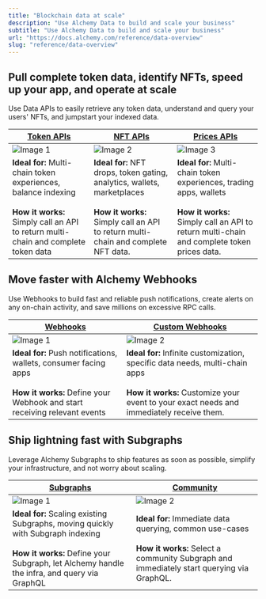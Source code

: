 ```yaml
---
title: "Blockchain data at scale"
description: "Use Alchemy Data to build and scale your business"
subtitle: "Use Alchemy Data to build and scale your business"
url: "https://docs.alchemy.com/reference/data-overview"
slug: "reference/data-overview"
---
```


## **Pull complete token data, identify NFTs, speed up your app, and operate at scale**

Use Data APIs to easily retrieve any token data, understand and query your users' NFTs, and jumpstart your indexed data.

| [**Token APIs**](/reference/token-api-quickstart)                                                                                                | [**NFT APIs**](/reference/nft-api-quickstart)                                                                                                             | [**Prices APIs**](/reference/prices-api-quickstart)                                                                                                           |
| ------------------------------------------------------------------------------------------------------------------------------------------------ | --------------------------------------------------------------------------------------------------------------------------------------------------------- | ------------------------------------------------------------------------------------------------------------------------------------------------------------- |
| ![Image 1](cc619a4df5351c534c2c0f6c718d26336600c07275d076dd15fe80e1964aaee5-Screenshot_2025-02-24_at_4.22.57_PM.png)                             | ![Image 2](b6a2d47e1d0a755c480ec042ebfd011dcb7403c4338ded3c1a8e0edf106bc848-Screenshot_2025-02-24_at_4.22.10_PM.png)                                      | ![Image 3](4b35a354494bf54afdd84697b1cabf8e199c9863394f50066727892e497111f1-Screenshot_2025-02-24_at_4.23.35_PM.png)                                          |
| **Ideal for:** Multi-chain token experiences, balance indexing<br /><br />**How it works:** Simply call an API to return multi-chain and complete token data | **Ideal for:** NFT drops, token gating, analytics, wallets, marketplaces<br /><br />**How it works:** Simply call an API to return multi-chain and complete NFT data. | **Ideal for:** Multi-chain token experiences, trading apps, wallets<br /><br />**How it works:** Simply call an API to return multi-chain and complete token prices data. |

## Move faster with Alchemy Webhooks

Use Webhooks to build fast and reliable push notifications, create alerts on any on-chain activity, and save millions on excessive RPC calls.

| [**Webhooks**](/reference/notify-api-quickstart)                                                                                          | [**Custom Webhooks**](/reference/custom-webhooks-quickstart)                                                                                                         |
| ----------------------------------------------------------------------------------------------------------------------------------------- | -------------------------------------------------------------------------------------------------------------------------------------------------------------------- |
| ![Image 1](fccfc148ba4f51a0b70f29f752b6f34eef7393448ef6b8b34ec3ff12837f2119-Screenshot_2025-02-24_at_4.35.05_PM.png)                      | ![Image 2](b32f4f59ad4bf5e861689427cf49d9aa4fcd0f4f1e769fea4b347706e70d2296-Screenshot_2025-02-24_at_4.34.52_PM.png)                                                 |
| **Ideal for:** Push notifications, wallets, consumer facing apps<br /><br />**How it works:** Define your Webhook and start receiving relevant events | **Ideal for:** Infinite customization, specific data needs, multi-chain apps<br /><br />**How it works:** Customize your event to your exact needs and immediately receive them. |

## Ship lightning fast with Subgraphs

Leverage Alchemy Subgraphs to ship features as soon as possible, simplify your infrastructure, and not worry about scaling.

| [**Subgraphs**](/reference/subgraphs-quickstart)                                                                                                                            | [**Community**](/reference/community-subgraphs)                                                                                                   |
| --------------------------------------------------------------------------------------------------------------------------------------------------------------------------- | ------------------------------------------------------------------------------------------------------------------------------------------------- |
| ![Image 1](d7fe7e657ef8b453c07750404e425ebf5588d17cd6f75f390bb6754b01f47849-Screenshot_2025-02-24_at_4.36.12_PM.png)                                                        | ![Image 2](14d450a6a4cc9eecdd5ca4066a4b66570ac9e76ea0ca834c43e8351d2f20e9a4-Screenshot_2025-02-24_at_4.36.52_PM.png)                              |
| **Ideal for:** Scaling existing Subgraphs, moving quickly with Subgraph indexing<br /><br />**How it works:** Define your Subgraph, let Alchemy handle the infra, and query via GraphQL | **Ideal for:** Immediate data querying, common use-cases<br /><br />**How it works:** Select a community Subgraph and immediately start querying via GraphQL. |
